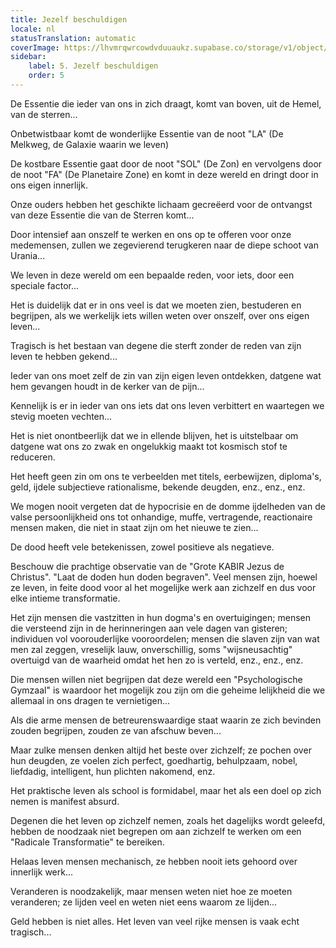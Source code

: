 ```yaml
---
title: Jezelf beschuldigen
locale: nl
statusTranslation: automatic
coverImage: https://lhvmrqwrcowdvduuaukz.supabase.co/storage/v1/object/public/strapi-uploads/small_cover-tratado-de-psicologia-revolucionaria.webp-5e15e1cec4e0ebebcde5d7fc7565d8fd.webp
sidebar:
    label: 5. Jezelf beschuldigen
    order: 5
---
```

De Essentie die ieder van ons in zich draagt, komt van boven, uit de Hemel, van de sterren...

Onbetwistbaar komt de wonderlijke Essentie van de noot "LA" (De Melkweg, de Galaxie waarin we leven)

De kostbare Essentie gaat door de noot "SOL" (De Zon) en vervolgens door de noot "FA" (De Planetaire Zone) en komt in deze wereld en dringt door in ons eigen innerlijk.

Onze ouders hebben het geschikte lichaam gecreëerd voor de ontvangst van deze Essentie die van de Sterren komt...

Door intensief aan onszelf te werken en ons op te offeren voor onze medemensen, zullen we zegevierend terugkeren naar de diepe schoot van Urania...

We leven in deze wereld om een bepaalde reden, voor iets, door een speciale factor...

Het is duidelijk dat er in ons veel is dat we moeten zien, bestuderen en begrijpen, als we werkelijk iets willen weten over onszelf, over ons eigen leven...

Tragisch is het bestaan van degene die sterft zonder de reden van zijn leven te hebben gekend...

Ieder van ons moet zelf de zin van zijn eigen leven ontdekken, datgene wat hem gevangen houdt in de kerker van de pijn...

Kennelijk is er in ieder van ons iets dat ons leven verbittert en waartegen we stevig moeten vechten...

Het is niet onontbeerlijk dat we in ellende blijven, het is uitstelbaar om datgene wat ons zo zwak en ongelukkig maakt tot kosmisch stof te reduceren.

Het heeft geen zin om ons te verbeelden met titels, eerbewijzen, diploma's, geld, ijdele subjectieve rationalisme, bekende deugden, enz., enz., enz.

We mogen nooit vergeten dat de hypocrisie en de domme ijdelheden van de valse persoonlijkheid ons tot onhandige, muffe, vertragende, reactionaire mensen maken, die niet in staat zijn om het nieuwe te zien...

De dood heeft vele betekenissen, zowel positieve als negatieve.

Beschouw die prachtige observatie van de "Grote KABIR Jezus de Christus". "Laat de doden hun doden begraven". Veel mensen zijn, hoewel ze leven, in feite dood voor al het mogelijke werk aan zichzelf en dus voor elke intieme transformatie.

Het zijn mensen die vastzitten in hun dogma's en overtuigingen; mensen die versteend zijn in de herinneringen aan vele dagen van gisteren; individuen vol voorouderlijke vooroordelen; mensen die slaven zijn van wat men zal zeggen, vreselijk lauw, onverschillig, soms "wijsneusachtig" overtuigd van de waarheid omdat het hen zo is verteld, enz., enz., enz.

Die mensen willen niet begrijpen dat deze wereld een "Psychologische Gymzaal" is waardoor het mogelijk zou zijn om die geheime lelijkheid die we allemaal in ons dragen te vernietigen...

Als die arme mensen de betreurenswaardige staat waarin ze zich bevinden zouden begrijpen, zouden ze van afschuw beven...

Maar zulke mensen denken altijd het beste over zichzelf; ze pochen over hun deugden, ze voelen zich perfect, goedhartig, behulpzaam, nobel, liefdadig, intelligent, hun plichten nakomend, enz.

Het praktische leven als school is formidabel, maar het als een doel op zich nemen is manifest absurd.

Degenen die het leven op zichzelf nemen, zoals het dagelijks wordt geleefd, hebben de noodzaak niet begrepen om aan zichzelf te werken om een "Radicale Transformatie" te bereiken.

Helaas leven mensen mechanisch, ze hebben nooit iets gehoord over innerlijk werk...

Veranderen is noodzakelijk, maar mensen weten niet hoe ze moeten veranderen; ze lijden veel en weten niet eens waarom ze lijden...

Geld hebben is niet alles. Het leven van veel rijke mensen is vaak echt tragisch...

